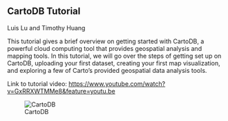 ## CartoDB Tutorial

Luis Lu and Timothy Huang  

This tutorial gives a brief overview on getting started with CartoDB, a powerful cloud computing tool that provides geospatial analysis and mapping tools. In this tutorial, we will go over the steps of getting set up on CartoDB, uploading your first dataset, creating your first map visualization, and exploring a few of Carto's provided geospatial data analysis tools.  

Link to tutorial video: [https://www.youtube.com/watch?v=GxRRXWTMMe8&feature=youtu.be](https://www.youtube.com/watch?v=GxRRXWTMMe8&feature=youtu.be)

![CartoDB](resources/carto_tutorial/carto.png)

